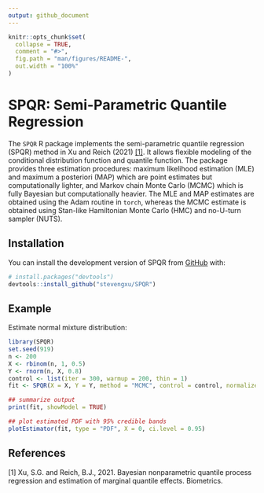 ```yaml
---
output: github_document
---
```


<!-- README.md is generated from README.Rmd. Please edit that file -->

```r
knitr::opts_chunk$set(
  collapse = TRUE,
  comment = "#>",
  fig.path = "man/figures/README-",
  out.width = "100%"
)
```

# SPQR: Semi-Parametric Quantile Regression

<!-- badges: start -->
<!-- badges: end -->

The `SPQR` R package implements the semi-parametric quantile regression (SPQR) method in Xu and Reich (2021) [[1]](#1). It allows flexible modeling of the conditional distribution function and quantile function. The package provides three estimation procedures: maximum likelihood estimation (MLE) and maximum a posteriori (MAP) which are point estimates but computationally lighter, and Markov chain Monte Carlo (MCMC) which is fully Bayesian but computationally heavier. The MLE and MAP estimates are obtained using the Adam routine in `torch`, whereas the MCMC estimate is obtained using Stan-like Hamiltonian Monte Carlo (HMC) and no-U-turn sampler (NUTS).

## Installation

You can install the development version of SPQR from [GitHub](https://github.com/) with:

``` r
# install.packages("devtools")
devtools::install_github("stevengxu/SPQR")
```

## Example

Estimate normal mixture distribution:

```r
library(SPQR)
set.seed(919)
n <- 200
X <- rbinom(n, 1, 0.5)
Y <- rnorm(n, X, 0.8)
control <- list(iter = 300, warmup = 200, thin = 1)
fit <- SPQR(X = X, Y = Y, method = "MCMC", control = control, normalize = TRUE, verbose = FALSE)

## summarize output
print(fit, showModel = TRUE)

## plot estimated PDF with 95% credible bands
plotEstimator(fit, type = "PDF", X = 0, ci.level = 0.95)
```

## References

<a id="1">[1]</a> 
Xu, S.G. and Reich, B.J., 2021. Bayesian nonparametric quantile process regression and estimation of marginal quantile effects. Biometrics.
